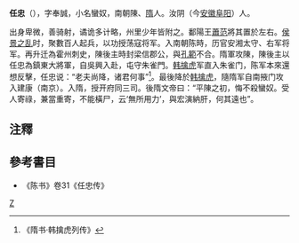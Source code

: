 '''任忠'''（{{bd|?||?|}}），字奉誠，小名蠻奴，南朝陳、[[隋朝|隋]]人。汝阴（今[[安徽|安徽]][[阜阳|阜阳]]）人。

出身卑微，善骑射，谲诡多计略，州里少年皆附之。鄱陽王[[蕭范|蕭范]]將其置於左右。[[侯景之乱|侯景之乱]]时，聚數百人起兵，以功授荡寇将军。入南朝陈時，历官安湘太守、右军将军。再升迁為霍州刺史，陳後主時封梁信郡公，與[[孔範|孔範]]不合。隋軍攻陳，陳後主以任忠為鎮東大將軍，自吳興入赴，屯守朱雀門。[[韩擒虎|韩擒虎]]军直入朱雀门，陈军本來還想反擊，任忠说：“老夫尚降，诸君何事”<ref>《隋书·韩擒虎列传》</ref>。最後降於[[韩擒虎|韩擒虎]]，隨隋军自南掖门攻入建康（南京）。入隋，授开府同三司。後隋文帝曰：“平陳之初，悔不殺蠻奴。受人寄祿，兼當重寄，不能橫尸，云‘無所用力’，與宏演納肝，何其遠也”。

==注釋==
{{reflist}}
==參考書目==
*《陈书》卷31《任忠传》

[[category:南北朝軍事人物|Z]]